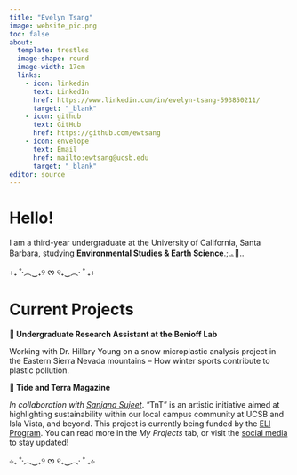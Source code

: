 ```yaml
---
title: "Evelyn Tsang"
image: website_pic.png
toc: false
about: 
  template: trestles
  image-shape: round
  image-width: 17em
  links: 
    - icon: linkedin
      text: LinkedIn
      href: https://www.linkedin.com/in/evelyn-tsang-593850211/
      target: "_blank"
    - icon: github
      text: GitHub
      href: https://github.com/ewtsang
    - icon: envelope
      text: Email
      href: mailto:ewtsang@ucsb.edu
      target: "_blank"
editor: source
---
```

# Hello!

I am a third-year undergraduate at the University of California, Santa Barbara, studying **Environmental Studies & Earth Science**.;.｡🌱..

⊹₊ ˚‧︵‿₊୨ ᰔ ୧₊‿︵‧ ˚ ₊⊹

# Current Projects

**🗻 Undergraduate Research Assistant at the Benioff Lab**

Working with Dr. Hillary Young on a snow microplastic analysis project in the Eastern Sierra Nevada mountains – How winter sports contribute to plastic pollution.

**🌊 Tide and Terra Magazine**

*In collaboration with [Sanjana Sujeet](https://sanjanasujeet.github.io/)*. "TnT" is an artistic initiative aimed at highlighting sustainability within our local campus community at UCSB and Isla Vista, and beyond. This project is currently being funded by the [ELI Program](https://eli.ucsb.edu/). You can read more in the *My Projects* tab, or visit the [social media](https://www.instagram.com/tidenterra/) to stay updated!

⊹₊ ˚‧︵‿₊୨ ᰔ ୧₊‿︵‧ ˚ ₊⊹
